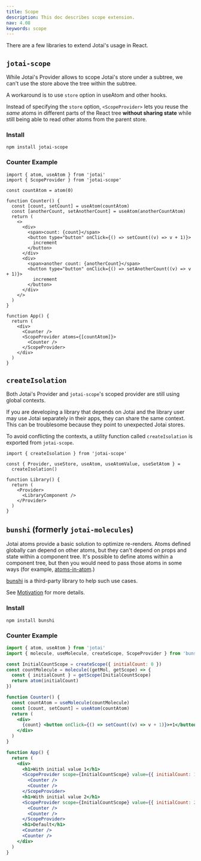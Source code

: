 ```yaml
---
title: Scope
description: This doc describes scope extension.
nav: 4.08
keywords: scope
---
```


There are a few libraries to extend Jotai's usage in React.

## `jotai-scope`

While Jotai's Provider allows to scope Jotai's store under a subtree,
we can't use the store above the tree within the subtree.

A workaround is to use `store` option in useAtom and other hooks.

Instead of specifying the `store` option,
`<ScopeProvider>` lets you reuse the _same_ atoms in different parts
of the React tree **without sharing state** while still being able to
read other atoms from the parent store.

### Install

```
npm install jotai-scope
```

### Counter Example

```tsx
import { atom, useAtom } from 'jotai'
import { ScopeProvider } from 'jotai-scope'

const countAtom = atom(0)

function Counter() {
  const [count, setCount] = useAtom(countAtom)
  const [anotherCount, setAnotherCount] = useAtom(anotherCountAtom)
  return (
    <>
      <div>
        <span>count: {count}</span>
        <button type="button" onClick={() => setCount((v) => v + 1)}>
          increment
        </button>
      </div>
      <div>
        <span>another count: {anotherCount}</span>
        <button type="button" onClick={() => setAnotherCount((v) => v + 1)}>
          increment
        </button>
      </div>
    </>
  )
}

function App() {
  return (
    <div>
      <Counter />
      <ScopeProvider atoms={[countAtom]}>
        <Counter />
      </ScopeProvider>
    </div>
  )
}
```

<Stackblitz id="vitejs-vite-ctcuhj" file="src%2FApp.tsx" />

## `createIsolation`

Both Jotai's Provider and `jotai-scope`'s scoped provider
are still using global contexts.

If you are developing a library that depends on Jotai and
the library user may use Jotai separately in their apps,
they can share the same context. This can be troublesome
because they point to unexpected Jotai stores.

To avoid conflicting the contexts,
a utility function called `createIsolation` is exported from `jotai-scope`.

```tsx
import { createIsolation } from 'jotai-scope'

const { Provider, useStore, useAtom, useAtomValue, useSetAtom } =
  createIsolation()

function Library() {
  return (
    <Provider>
      <LibraryComponent />
    </Provider>
  )
}
```

## `bunshi` (formerly `jotai-molecules`)

Jotai atoms provide a basic solution to optimize re-renders.
Atoms defined globally can depend on other atoms,
but they can't depend on props and state within a component tree.
It's possible to define atoms within a component tree,
but then you would need to pass those atoms in some ways
(for example, [atoms-in-atom](../guides/atoms-in-atom.mdx).)

[bunshi](https://github.com/saasquatch/bunshi) is
a third-party library to help such use cases.

See [Motivation](https://github.com/saasquatch/bunshi/tree/v1.1.1#motivation) for more details.

### Install

```
npm install bunshi
```

### Counter Example

```jsx
import { atom, useAtom } from 'jotai'
import { molecule, useMolecule, createScope, ScopeProvider } from 'bunshi/react'

const InitialCountScope = createScope({ initialCount: 0 })
const countMolecule = molecule((getMol, getScope) => {
  const { initialCount } = getScope(InitialCountScope)
  return atom(initialCount)
})

function Counter() {
  const countAtom = useMolecule(countMolecule)
  const [count, setCount] = useAtom(countAtom)
  return (
    <div>
      {count} <button onClick={() => setCount((v) => v + 1)}>+1</button>
    </div>
  )
}

function App() {
  return (
    <div>
      <h1>With initial value 1</h1>
      <ScopeProvider scope={InitialCountScope} value={{ initialCount: 1 }}>
        <Counter />
        <Counter />
      </ScopeProvider>
      <h1>With initial value 2</h1>
      <ScopeProvider scope={InitialCountScope} value={{ initialCount: 2 }}>
        <Counter />
        <Counter />
      </ScopeProvider>
      <h1>Default</h1>
      <Counter />
      <Counter />
    </div>
  )
}
```

<Stackblitz id="vitejs-vite-8akpt6" file="src%2FApp.tsx" />

